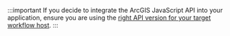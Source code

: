 :::important
If you decide to integrate the ArcGIS JavaScript API into your application, ensure you are using the [right API version for your target workflow host](../sdk-web-integrating-the-arcgis-api.mdx#using-alternate-arcgis-api-for-javascript-versions).
:::
